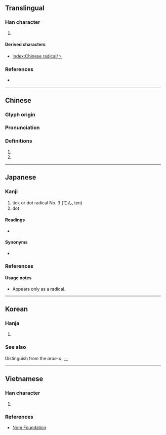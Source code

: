 {{also|`|\|uni=auto}}
{{character info/new}}
==Translingual==
{{stroke order|type=animate}}

===Han character===
{{Han char|rn=3|rad=丶|as=00|sn=1|four=30000|canj=I,XI}}

# {{mul-kangxi radical-def}}

====Derived characters====
* [[Index:Chinese radical/丶]]

===References===
* {{Han ref|kx=0080.120|dkj=00091|dj=0162.140|hdz=10042.080|uh=4E36|ud=20022}}

----

==Chinese==
{{zh-forms}}

===Glyph origin===
{{Han etyl}}

===Pronunciation===
{{zh-pron
|m=zhǔ
|c=jyu2
|h=pfs=chú
|mn=chú
|w=
|mc=y
|oc=y
|ma=|ma2=
|cat=
}}

===Definitions===
{{zh-hanzi}}

# {{n-g|An ancient punctuation mark.}}
# {{zh-alt-form|主|tr=-}}

----

==Japanese==

===Kanji===
{{ja-kanji|grade=r|rs=丶00}}

# tick or dot radical No. 3 (てん, ten)
# dot

====Readings====
* {{ja-readings|on=[[ちゅう]] (chū)|kun=[[てん]] (ten)}}

====Synonyms====
* {{l|ja|点}}

===References===
{{ja-kref
|jis=5026
|ku=4806
|shift=98a4
|euc=D0A6
|freq=''radical''
|nelson=''not listed''
|newnelson=32
|halpern=3344
|kld=''not listed''
|heisig=''not listed''
|tuttle=0a1.3
}}

====Usage notes====
* Appears only as a radical.

----

==Korean==

===Hanja===
{{ko-hanja|hangeul=주|rv=ju|mr=chu|y=cwu}}

# {{defn|lang=ko|sort=丶00}}

===See also===
Distinguish from the ''arae-a'', [[ㆍ]]

----

==Vietnamese==

===Han character===
{{vi-hantu|[[chủ]]|rs=丶00}}

# {{defn|lang=vi|sort=丶00}}

===References===
* [http://nomfoundation.org/common/nom_details.php?codepoint=4e36 Nom Foundation]